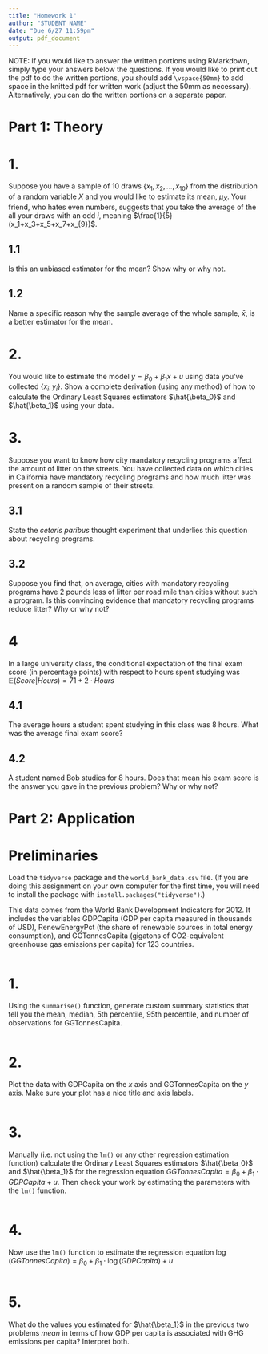```yaml
---
title: "Homework 1"
author: "STUDENT NAME"
date: "Due 6/27 11:59pm"
output: pdf_document
---
```


NOTE: If you would like to answer the written portions using RMarkdown, simply type your answers below the questions. If you would like to print out the pdf to do the written portions, you should add `\vspace{50mm}` to add space in the knitted pdf for written work (adjust the 50mm as necessary). Alternatively, you can do the written portions on a separate paper. 

# Part 1: Theory

# 1. 

Suppose you have a sample of 10 draws $\{x_1,x_2,\dots,x_10\}$ from the distribution of a random variable $X$ and you would like to estimate its mean, $\mu_X$. Your friend, who hates even numbers, suggests that you take the average of the all your draws with an odd $i$, meaning $\frac{1}{5}(x_1+x_3+x_5+x_7+x_{9})$.

## 1.1 
Is this an unbiased estimator for the mean? Show why or why not.


## 1.2 
Name a specific reason why the sample average of the whole sample, $\bar{x}$, is a better estimator for the mean.

# 2. 

You would like to estimate the model $y=\beta_0+\beta_1x+u$ using data you've collected $\{x_i,y_i\}$. Show a complete derivation (using any method) of how to calculate the Ordinary Least Squares estimators $\hat{\beta_0}$ and $\hat{\beta_1}$ using your data.

# 3.

Suppose you want to know how city mandatory recycling programs affect the amount of litter on the streets. You have collected data on which cities in California have mandatory recycling programs and how much litter was present on a random sample of their streets.

## 3.1
State the *ceteris paribus* thought experiment that underlies this question about recycling programs.


## 3.2 
Suppose you find that, on average, cities with mandatory recycling programs have 2 pounds less of litter per road mile than cities without such a program. Is this convincing evidence that mandatory recycling programs reduce litter? Why or why not?

# 4
In a large university class, the conditional expectation of the final exam score (in percentage points) with respect to hours spent studying was $\mathbb{E}(Score|Hours)=71+2\cdot Hours$

## 4.1 
The average hours a student spent studying in this class was 8 hours. What was the average final exam score?

## 4.2 
A student named Bob studies for 8 hours. Does that mean his exam score is the answer you gave in the previous problem? Why or why not?

# Part 2: Application

# Preliminaries

Load the `tidyverse` package and the `world_bank_data.csv` file. (If you are doing this assignment on your own computer for the first time, you will need to install the package with `install.packages("tidyverse")`.)

This data comes from the World Bank Development Indicators for 2012. It includes the variables GDPCapita (GDP per capita measured in thousands of USD), RenewEnergyPct (the share of renewable sources in total energy consumption), and GGTonnesCapita (gigatons of CO2-equivalent greenhouse gas emissions per capita) for 123 countries.

```r

```

# 1.
Using the `summarise()` function, generate custom summary statistics that tell you the mean, median, 5th percentile, 95th percentile, and number of observations for GGTonnesCapita.

```r

```
# 2. 
Plot the data with GDPCapita on the $x$ axis and GGTonnesCapita on the $y$ axis. Make sure your plot has a nice title and axis labels.

```r

```
# 3. 

Manually (i.e. not using the `lm()` or any other regression estimation function) calculate the Ordinary Least Squares estimators $\hat{\beta_0}$ and $\hat{\beta_1}$ for the regression equation $GGTonnesCapita=\beta_0+\beta_1\cdot GDPCapita+u$. Then check your work by estimating the parameters with the `lm()` function.

```r

```

# 4.
Now use the `lm()` function to estimate the regression equation $\log(GGTonnesCapita)=\beta_0+\beta_1\cdot \log(GDPCapita)+u$

```r

```

# 5. 
What do the values you estimated for $\hat{\beta_1}$ in the previous two problems *mean* in terms of how GDP per capita is associated with GHG emissions per capita? Interpret both.
